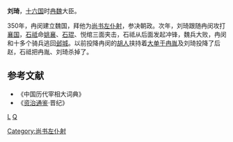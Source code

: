 '''刘琦'''{{BD|？||351年|}}，[[十六国|十六国]]时[[冉魏|冉魏]]大臣。

350年，冉闵建立魏国，拜他为[[尚书左仆射|尚书左仆射]]，参决朝政。次年，刘琦跟随冉闵攻打[[襄国|襄国]]，[[石祗|石祗]]命[[姚襄|姚襄]]、[[石琨|石琨]]、悦绾三面夹击，石祗从后面发起冲锋，魏兵大败，冉闵和十多个骑兵逃回[[邺城|邺城]]。以前投降冉闵的[[胡人|胡人]]挟持着[[大单于|大单于]][[冉胤|冉胤]]及刘琦投降了后赵，石祗把冉胤、刘琦杀掉了。

==参考文献==
* 《中国历代宰相大词典》
* 《[[资治通鉴|资治通鉴]]·晋纪》
[[分类:冉魏官员|L]]
[[分类:刘姓|Q]]
[[Category:尚书左仆射|Category:尚书左仆射]]